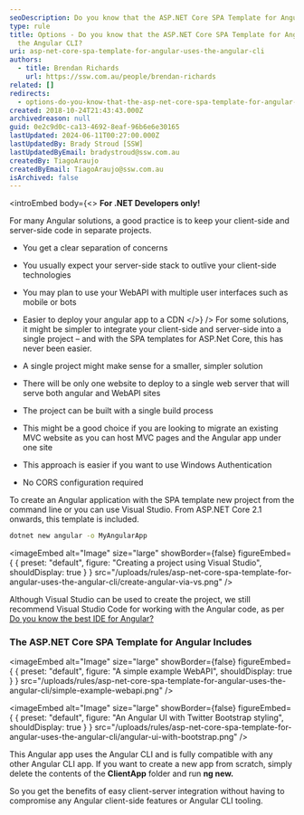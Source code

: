 ```yaml
---
seoDescription: Do you know that the ASP.NET Core SPA Template for Angular uses the Angular CLI?
type: rule
title: Options - Do you know that the ASP.NET Core SPA Template for Angular uses
  the Angular CLI?
uri: asp-net-core-spa-template-for-angular-uses-the-angular-cli
authors:
  - title: Brendan Richards
    url: https://ssw.com.au/people/brendan-richards
related: []
redirects:
  - options-do-you-know-that-the-asp-net-core-spa-template-for-angular-uses-the-angular-cli
created: 2018-10-24T21:43:43.000Z
archivedreason: null
guid: 0e2c9d0c-ca13-4692-8eaf-96b6e6e30165
lastUpdated: 2024-06-11T00:27:00.000Z
lastUpdatedBy: Brady Stroud [SSW]
lastUpdatedByEmail: bradystroud@ssw.com.au
createdBy: TiagoAraujo
createdByEmail: TiagoAraujo@ssw.com.au
isArchived: false
---
```


<introEmbed
  body={<>
**For .NET Developers only!**

For many Angular solutions, a good practice is to keep your client-side and server-side code in separate projects.

* You get a clear separation of concerns
* You usually expect your server-side stack to outlive your client-side technologies
* You may plan to use your WebAPI with multiple user interfaces such as mobile or bots
* Easier to deploy your angular app to a CDN
  </>}
/>
For some solutions, it might be simpler to integrate your client-side and server-side into a single project – and with the SPA templates for ASP.Net Core, this has never been easier.

* A single project might make sense for a smaller, simpler solution
* There will be only one website to deploy to a single web server that will serve both angular and WebAPI sites
* The project can be built with a single build process
* This might be a good choice if you are looking to migrate an existing MVC website as you can host MVC pages and the Angular app under one site
* This approach is easier if you want to use Windows Authentication
* No CORS configuration required

To create an Angular application with the SPA template new project from the command line or you can use Visual Studio. From ASP.NET Core 2.1 onwards, this template is included.

```bash
dotnet new angular -o MyAngularApp
```


<imageEmbed
  alt="Image"
  size="large"
  showBorder={false}
  figureEmbed={ {
    preset: "default",
    figure: "Creating a project using Visual Studio",
    shouldDisplay: true
  } }
  src="/uploads/rules/asp-net-core-spa-template-for-angular-uses-the-angular-cli/create-angular-via-vs.png"
/>


Although Visual Studio can be used to create the project, we still recommend Visual Studio Code for working with the Angular code, as per [Do you know the best IDE for Angular?](/how-to-get-your-machine-setup)

### The ASP.NET Core SPA Template for Angular Includes


<imageEmbed
  alt="Image"
  size="large"
  showBorder={false}
  figureEmbed={ {
    preset: "default",
    figure: "A simple example WebAPI",
    shouldDisplay: true
  } }
  src="/uploads/rules/asp-net-core-spa-template-for-angular-uses-the-angular-cli/simple-example-webapi.png"
/>



<imageEmbed
  alt="Image"
  size="large"
  showBorder={false}
  figureEmbed={ {
    preset: "default",
    figure: "An Angular UI with Twitter Bootstrap styling",
    shouldDisplay: true
  } }
  src="/uploads/rules/asp-net-core-spa-template-for-angular-uses-the-angular-cli/angular-ui-with-bootstrap.png"
/>


This Angular app uses the Angular CLI and is fully compatible with any other Angular CLI app. If you want to create a new app from scratch, simply delete the contents of the **ClientApp** folder and run **ng new.**

So you get the benefits of easy client-server integration without having to compromise any Angular client-side features or Angular CLI tooling.
